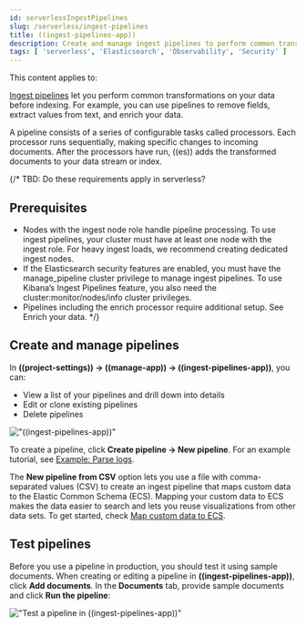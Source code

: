 ```yaml
---
id: serverlessIngestPipelines
slug: /serverless/ingest-pipelines
title: ((ingest-pipelines-app))
description: Create and manage ingest pipelines to perform common transformations and enrichments on your data.
tags: [ 'serverless', 'Elasticsearch', 'Observability', 'Security' ]
---
```


<DocBadge template="technical preview" />
This content applies to: <DocBadge template="elasticsearch" slug="/serverless/elasticsearch/what-is-elasticsearch-serverless" /> <DocBadge template="observability" slug="/serverless/observability/what-is-observability-serverless" /> <DocBadge template="security" slug="/serverless/security/what-is-security-serverless" />

[Ingest pipelines](((ref))/ingest.html) let you perform common transformations on your data before indexing.
For example, you can use pipelines to remove fields, extract values from text, and enrich your data.

A pipeline consists of a series of configurable tasks called processors.
Each processor runs sequentially, making specific changes to incoming documents.
After the processors have run, ((es)) adds the transformed documents to your data stream or index.

{/*
TBD: Do these requirements apply in serverless?
## Prerequisites

- Nodes with the ingest node role handle pipeline processing. To use ingest pipelines, your cluster must have at least one node with the ingest role. For heavy ingest loads, we recommend creating dedicated ingest nodes.
- If the Elasticsearch security features are enabled, you must have the manage_pipeline cluster privilege to manage ingest pipelines. To use Kibana’s Ingest Pipelines feature, you also need the cluster:monitor/nodes/info cluster privileges.
- Pipelines including the enrich processor require additional setup. See Enrich your data.
*/}

## Create and manage pipelines

In **((project-settings)) → ((manage-app)) → ((ingest-pipelines-app))**, you can:

- View a list of your pipelines and drill down into details
- Edit or clone existing pipelines
- Delete pipelines

!["((ingest-pipelines-app))"](images/ingest-pipelines-management.png)

To create a pipeline, click **Create pipeline → New pipeline**.
For an example tutorial, see [Example: Parse logs](((ref))/common-log-format-example.html).

The **New pipeline from CSV** option lets you use a file with comma-separated values (CSV) to create an ingest pipeline that maps custom data to the Elastic Common Schema (ECS).
Mapping your custom data to ECS makes the data easier to search and lets you reuse visualizations from other data sets.
To get started, check [Map custom data to ECS](((ecs-ref))/ecs-converting.html).

## Test pipelines

Before you use a pipeline in production, you should test it using sample documents.
When creating or editing a pipeline in **((ingest-pipelines-app))**, click **Add documents**.
In the **Documents** tab, provide sample documents and click **Run the pipeline**:

!["Test a pipeline in ((ingest-pipelines-app))"](images/ingest-pipelines-test.png)
